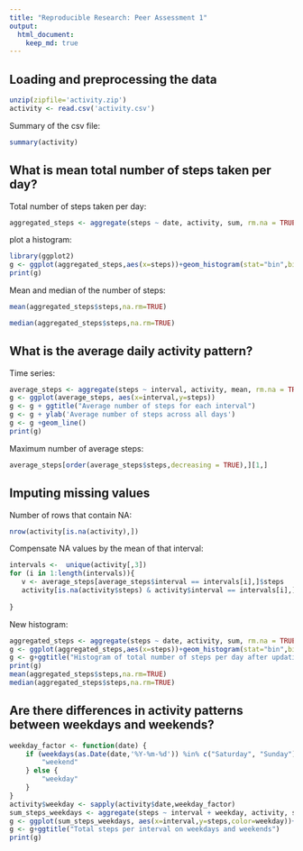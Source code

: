 ```yaml
---
title: "Reproducible Research: Peer Assessment 1"
output: 
  html_document:
    keep_md: true
---
```


## Loading and preprocessing the data

```r
unzip(zipfile='activity.zip')
activity <- read.csv('activity.csv')
```

Summary of the csv file:

```r
summary(activity)
```

## What is mean total number of steps taken per day?

Total number of steps taken per day:
```r
aggregated_steps <- aggregate(steps ~ date, activity, sum, rm.na = TRUE)
```

plot a histogram:
```r
library(ggplot2)
g <- ggplot(aggregated_steps,aes(x=steps))+geom_histogram(stat="bin",bins=20)+ggtitle("Histogram of total number of steps taken each day")
print(g)
```

Mean and median of the number of steps:
```r
mean(aggregated_steps$steps,na.rm=TRUE)

median(aggregated_steps$steps,na.rm=TRUE)
```


## What is the average daily activity pattern?

Time series:
```r
average_steps <- aggregate(steps ~ interval, activity, mean, rm.na = TRUE)
g <- ggplot(average_steps, aes(x=interval,y=steps))
g <- g + ggtitle("Average number of steps for each interval")
g <- g + ylab('Average number of steps across all days')
g <- g +geom_line()
print(g)
```

Maximum number of average steps:
```r
average_steps[order(average_steps$steps,decreasing = TRUE),][1,]

```


## Imputing missing values

Number of rows that contain NA:
```r
nrow(activity[is.na(activity),])
```
 
Compensate NA values by the mean of that interval:
```r
intervals <-  unique(activity[,3])
for (i in 1:length(intervals)){
   v <- average_steps[average_steps$interval == intervals[i],]$steps
   activity[is.na(activity$steps) & activity$interval == intervals[i],]$steps <- v
  
}
``` 

New histogram:
```r
aggregated_steps <- aggregate(steps ~ date, activity, sum, rm.na = TRUE)
g <- ggplot(aggregated_steps,aes(x=steps))+geom_histogram(stat="bin",bins=20)
g <- g+ggtitle("Histogram of total number of steps per day after updating NA values")
print(g) 
mean(aggregated_steps$steps,na.rm=TRUE)
median(aggregated_steps$steps,na.rm=TRUE)
```


## Are there differences in activity patterns between weekdays and weekends?
```r
weekday_factor <- function(date) {
    if (weekdays(as.Date(date,'%Y-%m-%d')) %in% c("Saturday", "Sunday")) {
        "weekend"
    } else {
        "weekday"
    }
}
activity$weekday <- sapply(activity$date,weekday_factor)
sum_steps_weekdays <- aggregate(steps ~ interval + weekday, activity, sum, rm.na = TRUE)
g <- ggplot(sum_steps_weekdays, aes(x=interval,y=steps,color=weekday))+geom_line()+facet_wrap(~weekday)
g <- g+ggtitle("Total steps per interval on weekdays and weekends")
print(g)
```
